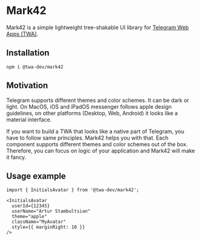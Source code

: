 
<Meta title="Introduction" parameters={mdxMetaParams} />

# Mark42
Mark42 is a simple lightweight tree-shakable UI library for [Telegram Web Apps (TWA)](https://core.telegram.org/bots/webapps).

## Installation
```
npm i @twa-dev/mark42
```

## Motivation
Telegram supports different themes and color schemes.
It can be dark or light. On MacOS, iOS and iPadOS messenger follows apple design guidelines,
on other platforms (Desktop, Web, Android) it looks like a material interface.

If you want to build a TWA that looks like a native part of Telegram, you have to follow same principles.
Mark42 helps you with that. Each component supports different themes and color schemes out of the box.
Therefore, you can focus on logic of your application and Mark42 will make it fancy.

## Usage example
```tsx
import { InitialsAvatar } from '@twa-dev/mark42';

<InitialsAvatar
  userId={12345}
  userName="Artur Stambultsian"
  theme="apple"
  className="MyAvatar"
  style={{ marginRight: 10 }}
/>
```
